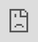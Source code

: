 ```yaml
---
title: "Settle down a Personal Website"
subtitle: "with <i class='fas fa-heart'></i> and R Blogdown"  
author: "<span style='color:yellow'>Annie Lyu & Anabelle Laurent</span>"
date: '<br>Graphics Group Meeting @ ISU <br>2020-04-03'
output:
  xaringan::moon_reader:
    lib_dir: libs
    css: [rladies, rladies-fonts]
    nature:
      highlightStyle: github
      highlightLines: true
      countIncrementalSlides: false
      beforeInit: "https://platform.twitter.com/widgets.js"
      # ratio: '16:9'
---
```

```r
options(htmltools.dir.version = FALSE)
```

# Why a personal website?

- Be professional `r emo::ji("necktie")`

  + [Some advice on managing your online presence - Hadley Wickham](https://twitter.com/hadleywickham/status/1189971594778681344)

--

- Autobiography `r emo::ji("book")`

  + [I web, therefore I am. - Yihui Xie](https://bookdown.org/yihui/blogdown/)

--

- Learning and Sharing `r emo::ji("speaker")`

  + [The unreasonable effectiveness of public work - David Robinson](https://resources.rstudio.com/rstudio-conf-2019/the-unreasonable-effectiveness-of-public-work)
  
  + [Becoming an R blogger - Rebecca Barter](http://www.rebeccabarter.com/blog/2020-02-03_blogger/)

--

- Have fun programming and blogging! `r emo::ji("grin")`

  + [Twitter Threads vs Blogging - Yihui Xie](https://yihui.org/en/2017/08/twitter-threads-vs-blogging/)

---

<body>
<style type="text/css">
body, html
{
margin: 0; padding: 0; height: 100%; overflow: hidden;
}
#content
{
position:absolute; left: 0; right: 0; bottom: 0; top: 0px; 
}
</style>
<div id="content">
<iframe width="100%" height="100%" frameborder="0" src="https://annielyu.com/2020/01/12/blogdown-website/"/>
</div>
</body>

---

<body>
<style type="text/css">
body, html
{
margin: 0; padding: 0; height: 100%; overflow: hidden;
}
#content
{
position:absolute; left: 0; right: 0; bottom: 0; top: 0px; 
}
</style>
<div id="content">
<iframe width="100%" height="100%" frameborder="0" src="http://anabellelaurent.com/"/>
</div>
</body>

---
class: inverse

background-image: url(https://media.giphy.com/media/mohhXPUdhVVoA/giphy.gif)
background-size: 100%
background-position: 50% 50%

---
# How to get it done?

1. customize your content by modifying a template website -- <span style="color:blue">lots of work</span> `r emo::ji("sweat_smile")`

  + `install.packages("blogdown")`
  
  + `blogdown::install_hugo()`

--

1. custom domain name -- <span style="color:blue">straightforward</span> `r emo::ji("smile")`

  + Google Domains (.com, .org, .me) for a cost of $12 per year
  
  + Google Analytics (monitor website traffic for free)
  
--

1. publish with GitHub and Netlify -- <span style="color:blue">somewhat tricky</span> `r emo::ji("persevere")`

  + tell Netlify to continuously build and deploy your website from source
  
  + configure custom domain DNS

---
## RStudio and Website using blogdown 

New Project $\rightarrow$ New Directory $\rightarrow$ Website using blogdown 

<center><img src="images/blogdown-new-site.gif" style="width: 100%" /></center>

---
## RStudio and Website using blogdown

New Project $\rightarrow$ New Directory $\rightarrow$ Website using blogdown 

![](images/start_annote.png)

---
background-image: url(images/serve_site.png)
background-size: 100%
background-position: 50% 50%

---
class: inverse

## Your Turn

- Create a new website using the RStudio dialog to set it up in a new project.

  + pick a [hugo theme](https://themes.gohugo.io/) you like (we'll use hugo-academic as an example)

- Live preview a website locally (Addins -> Serve Site).

---
## File structure

- configuration: <span style="color:blue">a few site settings to go through</span>

  + config.toml

  + config/_default/*.toml $\Rightarrow$ languages, menus, params

--

- content: <span style="color:blue">mostly markdown files</span>

  + home/*.md -- homepage widgets

  + authors/admin -- your biography
  
  + post, talk, project, publication -- your achievements `r emo::ji("100")`  

--

- static: <span style="color:blue">self imported files</span>

  + images, slides, resume, etc. 

--

- <mark>**DO NOT TOUCH**</mark>: public, resources, themes

---
## Homepage Widgets (content/home)

<center><img src="images/content_folder.png" style="width: 90%" /></center>

---
## Homepage Widgets (content/home) 

- `active = true`: keep widget; `active = false`: discard widget

- `weight`

  + display order (small weight shows first)
  
  + works in the same way for both <span style='color:blue'>homepage widgets</span> and <span style='color:blue'>navigation bar menus</span>

For example, `content/home/accomplishments.md`

```yaml
+++
# Accomplishments widget.
widget = "accomplishments"  
headless = true  # This file represents a page section.
active = false  # Activate this widget? true/false
weight = 50  # Order that this section will appear.
```

---
## Biography (content/authors/admin)

- folder name **admin** can be replaced with a customized user name

- edit `authors/admin/_index.md` to introduce yourself

- replace `authors/admin/avatar.jpg` with your profile picture

<center><img src="images/authors_admin.png" style="width: 90%" /></center>

---
## Biography (content/authors/admin/_index.md) 

<center><img src="images/authors_admin_index.png" style="width: 80%" /></center>

---
## Resources - icons `r icon::fa("r-project")`

- `"<i class="fab fa-r-project"></i>"` versus `"r icon::fa('r-project')"`

- [Fontawesome](https://fontawesome.com/icons?d=gallery)

![](images/icons.png)

---
class: inverse

## Your turn

- Fill in your information (at least name, organization and role)

Optional

- Activate/deactivate the sections (widgets) on the homepage

- Rearrange the section orders however you like

---
## Create a new R Markdown post (content/post)

- use the **New Post** Addin (or run `blogdown::new_post(ext = '.Rmd')`)

<center><img src="images/new-post.gif" style="width: 100%" /></center>

---
## Create a new R Markdown post (content/post)

<mark>**Do not knit**</mark> your post, instead

  + use the **Serve Site** Addin to preview your post, or
  
  + refresh preview
  
In YAML header,

  + `draft:TRUE` $\Rightarrow$ preview an R markdown post

  + `draft:FALSE` $\Rightarrow$ ready to deploy a post

---
## Resources - Highlight (config/_default/params.toml)

- [Styles](https://highlightjs.org/static/demo/)

<!-- - activate `highlight = true` and write down your style `highlight_style = "arta"` -->

```yaml
highlight = true
highlight_languages = ["r"]  
highlight_style = "arta" 
```

<center><img src="images/highlight.png" style="width: 100%" /></center>

---
## Resources - Emoji `r emo::ji("sunglasses")`

- `":sunglasses:"` versus `"r emo::ji('sunglasses')"`

- [Cheat sheet](https://www.webfx.com/tools/emoji-cheat-sheet/)

![](images/emoji.png)

---

## Resources - Shortcodes

- [Hugo's Build-in Shortcodes](https://gohugo.io/content-management/shortcodes/)

- `{{< youtube CjTLN-FXiFA >}}`

<center><iframe width="680" height="383" src="https://www.youtube.com/embed/CjTLN-FXiFA" frameborder="0" allow="accelerometer; autoplay; encrypted-media; gyroscope; picture-in-picture" allowfullscreen></iframe></center>

---
## Import files (static)

For image not created from your R Markdown file, you should
 
 + add image to the `static/img` folder
 
 + insert your image using `![alternate-text](img/xx.png)`

--

Any files in the `static` folder can be referred using similar relative path!

--

Follow the following steps to link your resume to the navigation bar:

1. add your resume to the `static/files` folder

1. Specify the URL to your resume in `config/_default/menus.toml`

```yaml
 [[main]]
    name = "Resume" # displayed text
    url = "files/resume.pdf"
    weight = 70
```

---
## About hyperlink

- relative path will be after your domain name (e.g., `https://xxx.com/`),

  + homepage section (widget): `[text](#posts)`
  
  + tags: `[text](tags/rstats)`
  
  + categories `[text](categories/r)`
  
--
  
- DO NOT leave out prefix `https://` when directing visitor to external webpages.

--

- Recommended practice for generating permanent links in `config.toml`

  + `slug` serves as a short page ID
  
  + URL won't change as you move around or rename file/folder
  
```yaml
# Rules to generate permanent links of your pages
[permalinks]
    post = "/:year/:month/:day/:slug/"
    publication = "/publication/:slug/"
    talk = "/talk/:slug/"
```

---
## Create a new publication (content/publication)

<center><img src="images/publication.png" style="width: 90%" /></center>

---
## Create a new publication (content/publication)

Per publication folder, you need

  + a Markdown file `index.md`
  + an optional featured image `featured.png` 
  + an optinal citation `cite.bib` 

<center><img src="images/publication_markdown.png" style="width: 90%" /></center>
  
---
exclude: true
## Resources - citation

- use **bibtex** format. Open `cite.bib` on **BibDesk**

<center><img src="images/BibDesk.png" style="width: 90%" /></center>

---
class: inverse

## Your Turn

- Create a "hello world" post

- Preview your post

Optional

- Try inserting 

  + code chunk
  
  + emoji
  
  + icon 
  
  + image
  
  + hyperlink to internal pages

---
## Additional Site configurations

- `config/_default/params.toml`

  + your contact information (if you activate `content/home/contact.md`)

  + site name and description $\rightarrow$ `title` and `description`

  + custom domain and Google analytics $\rightarrow$ `baseurl` and `google_analytics`

  + active comments $\rightarrow$ `comments`

- `config.toml`

  + enable emoji $\rightarrow$ `enableEmoji = true`

  + activate Chinese/Japanese/Korean languages $\rightarrow$ `hasCJKLanguage = true`

---
## Deploy with Netlify and GitHub

- Push your repository to [GitHub](https://github.com/)

  + can be private and ignore the `public` folder

--

<center><img src="images/netlify-deploy.gif" style="width: 100%" /></center>

---
class: middle, center

## Thank you `r icon::fa("heart")`

<center><img src="images/pod.png" style="width: 90%" /></center>

I get out of my pod `r emo::ji("laughing")`

